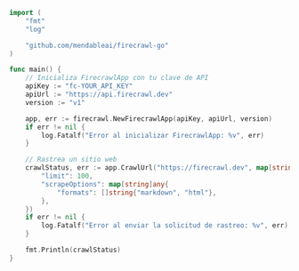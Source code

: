 ```go Go
import (
	"fmt"
	"log"

	"github.com/mendableai/firecrawl-go"
)

func main() {
	// Inicializa FirecrawlApp con tu clave de API
	apiKey := "fc-YOUR_API_KEY"
	apiUrl := "https://api.firecrawl.dev"
	version := "v1"

	app, err := firecrawl.NewFirecrawlApp(apiKey, apiUrl, version)
	if err != nil {
		log.Fatalf("Error al inicializar FirecrawlApp: %v", err)
	}

	// Rastrea un sitio web
	crawlStatus, err := app.CrawlUrl("https://firecrawl.dev", map[string]any{
		"limit": 100,
		"scrapeOptions": map[string]any{
			"formats": []string{"markdown", "html"},
		},
	})
	if err != nil {
		log.Fatalf("Error al enviar la solicitud de rastreo: %v", err)
	}

	fmt.Println(crawlStatus) 
}
```
